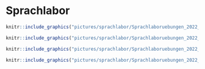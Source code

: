 # Sprachlabor {#sec-sprachlabor}

```r
knitr::include_graphics("pictures/sprachlabor/Sprachlaboruebungen_2022_Page1.png")
```

```r
knitr::include_graphics("pictures/sprachlabor/Sprachlaboruebungen_2022_Page2.png")
```

```r
knitr::include_graphics("pictures/sprachlabor/Sprachlaboruebungen_2022_Page3.png")
```

```r
knitr::include_graphics("pictures/sprachlabor/Sprachlaboruebungen_2022_Page4.png")
```

